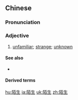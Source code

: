 ==Chinese==
{{zh-forms}}

===Pronunciation===
{{zh-pron
|m=mòshēng
|c=mak6 sang1
|ma=Zh-mòsheng.ogg
|cat=a
}}

===Adjective===
{{zh-adj}}

# [[unfamiliar]]; [[strange]]; [[unknown]]
#: {{zh-x|一個 陌生 的 地方|an '''unfamiliar''' place}}
#: {{zh-x|一個 陌生 女人 的 來信|a letter from an '''unknown''' woman}}

====See also====
* {{zh-l|陌路}}

====Derived terms====
{{zh-der|陌生人|陌生客}}

{{zh-cat|Intermediate}}

[[hu:陌生]]
[[ja:陌生]]
[[uk:陌生]]
[[zh:陌生]]